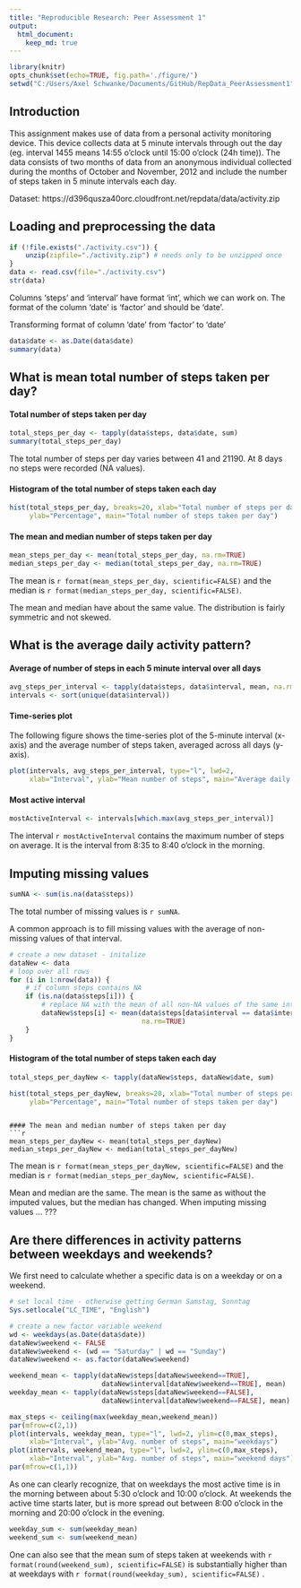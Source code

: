 ```yaml
---
title: "Reproducible Research: Peer Assessment 1"
output: 
  html_document:
    keep_md: true
---
```


```r
library(knitr)
opts_chunk$set(echo=TRUE, fig.path='./figure/')
setwd("C:/Users/Axel Schwanke/Documents/GitHub/RepData_PeerAssessment1")
```

## Introduction

This assignment makes use of data from a personal activity monitoring device. 
This device collects data at 5 minute intervals through out the day
(eg. interval 1455 means 14:55 o'clock until 15:00 o'clock (24h time)).
The data consists of two months of data from an anonymous individual collected 
during the months of October and November, 2012 and include the number of steps 
taken in 5 minute intervals each day.

Dataset:
https://d396qusza40orc.cloudfront.net/repdata/data/activity.zip


## Loading and preprocessing the data
```r
if (!file.exists("./activity.csv")) {
    unzip(zipfile="./activity.zip") # needs only to be unzipped once
}
data <- read.csv(file="./activity.csv")
str(data)
```
Columns 'steps' and 'interval' have format 'int', which we can work on.
The format of the column 'date' is 'factor' and should be 'date'.

Transforming format of column 'date' from 'factor' to 'date'
```r
data$date <- as.Date(data$date)
summary(data)
```



## What is mean total number of steps taken per day?

#### Total number of steps taken per day
```r
total_steps_per_day <- tapply(data$steps, data$date, sum)
summary(total_steps_per_day)
```
The total number of steps per day varies between 41 and 21190.
At 8 days no steps were recorded (NA values).

#### Histogram of the total number of steps taken each day
```r
hist(total_steps_per_day, breaks=20, xlab="Total number of steps per day", 
     ylab="Percentage", main="Total number of steps taken per day")
```


#### The mean and median number of steps taken per day
```r
mean_steps_per_day <- mean(total_steps_per_day, na.rm=TRUE)
median_steps_per_day <- median(total_steps_per_day, na.rm=TRUE)
```
The mean is `r format(mean_steps_per_day, scientific=FALSE)` 
and the median is `r format(median_steps_per_day, scientific=FALSE)`.

The mean and median have about the same value. 
The distribution is fairly symmetric and not skewed.



## What is the average daily activity pattern?

#### Average of number of steps in each 5 minute interval over all days
```r
avg_steps_per_interval <- tapply(data$steps, data$interval, mean, na.rm=TRUE)
intervals <- sort(unique(data$interval))
```

#### Time-series plot 

The following figure shows the time-series plot of the 5-minute interval (x-axis) 
and the average number of steps taken, averaged across all days (y-axis).
```r
plot(intervals, avg_steps_per_interval, type="l", lwd=2,
     xlab="Interval", ylab="Mean number of steps", main="Average daily activity")
```

#### Most active interval

```r
mostActiveInterval <- intervals[which.max(avg_steps_per_interval)]
```
The interval `r mostActiveInterval` contains the maximum number of steps on average.
It is the interval from 8:35 to 8:40 o'clock in the morning.



## Imputing missing values

```r
sumNA <- sum(is.na(data$steps))
```
The total number of missing values is `r sumNA`.

A common approach is to fill missing values with the average of non-missing values of that interval.

```r
# create a new dataset - initalize
dataNew <- data
# loop over all rows
for (i in 1:nrow(data)) {
    # if column steps contains NA
    if (is.na(data$steps[i])) {
        # replace NA with the mean of all non-NA values of the same interval
        dataNew$steps[i] <- mean(data$steps[data$interval == data$interval[i]],
                                 na.rm=TRUE)
    }
}
```

#### Histogram of the total number of steps taken each day

```r
total_steps_per_dayNew <- tapply(dataNew$steps, dataNew$date, sum)

hist(total_steps_per_dayNew, breaks=20, xlab="Total number of steps per day", 
     ylab="Percentage", main="Total number of steps taken per day")
```
```

#### The mean and median number of steps taken per day
```r
mean_steps_per_dayNew <- mean(total_steps_per_dayNew)
median_steps_per_dayNew <- median(total_steps_per_dayNew)
```
The mean is `r format(mean_steps_per_dayNew, scientific=FALSE)` 
and the median is `r format(median_steps_per_dayNew, scientific=FALSE)`.

Mean and median are the same. 
The mean is the same as without the imputed values, but the median has changed.
When imputing missing values ... ???


## Are there differences in activity patterns between weekdays and weekends?

We first need to calculate whether a specific data is on a weekday or on a weekend.
```r
# set local time - otherwise getting German Samstag, Sonntag
Sys.setlocale("LC_TIME", "English")

# create a new factor variable weekend
wd <- weekdays(as.Date(data$date))
dataNew$weekend <- FALSE
dataNew$weekend <- (wd == "Saturday" | wd == "Sunday")
dataNew$weekend <- as.factor(dataNew$weekend)

weekend_mean <- tapply(dataNew$steps[dataNew$weekend==TRUE], 
                       dataNew$interval[dataNew$weekend==TRUE], mean)
weekday_mean <- tapply(dataNew$steps[dataNew$weekend==FALSE], 
                       dataNew$interval[dataNew$weekend==FALSE], mean)

max_steps <- ceiling(max(weekday_mean,weekend_mean))
par(mfrow=c(2,1))
plot(intervals, weekday_mean, type="l", lwd=2, ylim=c(0,max_steps),
     xlab="Interval", ylab="Avg. number of steps", main="weekdays")
plot(intervals, weekend_mean, type="l", lwd=2, ylim=c(0,max_steps),
     xlab="Interval", ylab="Avg. number of steps", main="weekend days")
par(mfrow=c(1,1))
```

As one can clearly recognize, that on weekdays the most active time is in the 
morning between about 5:30 o'clock and 10:00 o'clock.
At weekends the active time starts later, but is more spread out between 
8:00 o'clock in the morning and 20:00 o'clock in the evening.

```r
weekday_sum <- sum(weekday_mean)
weekend_sum <- sum(weekend_mean)
```

One can also see that the mean sum of steps taken at weekends with 
`r format(round(weekend_sum), scientific=FALSE)` is substantially higher than 
at weekdays with `r format(round(weekday_sum), scientific=FALSE)` .


